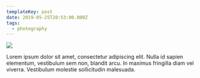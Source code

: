 ```yaml
---
templateKey: post
date: 2019-05-25T20:53:00.000Z
tags:
  - photography
---
```

![](../../static/assets/20190525-IMG_2298.jpg)

Lorem ipsum dolor sit amet, consectetur adipiscing elit. Nulla id sapien elementum, vestibulum sem non, blandit arcu. In maximus fringilla diam vel viverra. Vestibulum molestie sollicitudin malesuada.